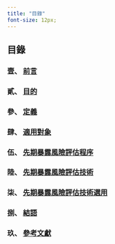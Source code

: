 ```yaml
---
title: "目錄"
font-size: 12px;
---
```


## 目錄

### 壹、 [前言](intro.qmd)

### 貳、 [目的](目的.qmd)

### 參、 [定義](定義.qmd)

### 肆、 [適用對象](適用對象.qmd)

### 伍、 [先期暴露風險評估程序](先期暴露風險評估程序.qmd)

### 陸、 [先期暴露風險評估技術](先期暴露風險評估技術.qmd)

### 柒、 [先期暴露風險評估技術選用](先期暴露風險評估技術選用.qmd)

### 捌、 [結語](summary.qmd)

### 玖、 [參考文獻](參考文獻.qmd)
